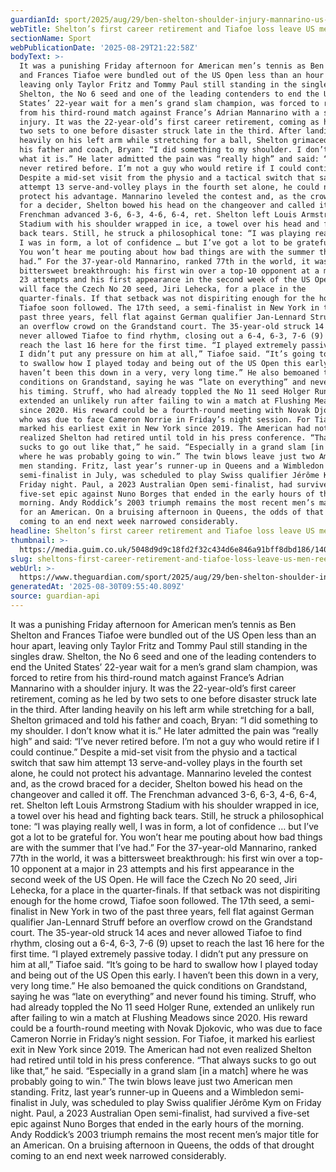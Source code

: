 ```yaml
---
guardianId: sport/2025/aug/29/ben-shelton-shoulder-injury-mannarino-us-open
webTitle: Shelton’s first career retirement and Tiafoe loss leave US men reeling at Open
sectionName: Sport
webPublicationDate: '2025-08-29T21:22:58Z'
bodyText: >-
  It was a punishing Friday afternoon for American men’s tennis as Ben Shelton
  and Frances Tiafoe were bundled out of the US Open less than an hour apart,
  leaving only Taylor Fritz and Tommy Paul still standing in the singles draw.
  Shelton, the No 6 seed and one of the leading contenders to end the United
  States’ 22-year wait for a men’s grand slam champion, was forced to retire
  from his third-round match against France’s Adrian Mannarino with a shoulder
  injury. It was the 22-year-old’s first career retirement, coming as he led by
  two sets to one before disaster struck late in the third. After landing
  heavily on his left arm while stretching for a ball, Shelton grimaced and told
  his father and coach, Bryan: “I did something to my shoulder. I don’t know
  what it is.” He later admitted the pain was “really high” and said: “I’ve
  never retired before. I’m not a guy who would retire if I could continue.”
  Despite a mid-set visit from the physio and a tactical switch that saw him
  attempt 13 serve-and-volley plays in the fourth set alone, he could not
  protect his advantage. Mannarino leveled the contest and, as the crowd braced
  for a decider, Shelton bowed his head on the changeover and called it off. The
  Frenchman advanced 3-6, 6-3, 4-6, 6-4, ret. Shelton left Louis Armstrong
  Stadium with his shoulder wrapped in ice, a towel over his head and fighting
  back tears. Still, he struck a philosophical tone: “I was playing really well,
  I was in form, a lot of confidence … but I’ve got a lot to be grateful for.
  You won’t hear me pouting about how bad things are with the summer that I’ve
  had.” For the 37-year-old Mannarino, ranked 77th in the world, it was a
  bittersweet breakthrough: his first win over a top-10 opponent at a major in
  23 attempts and his first appearance in the second week of the US Open. He
  will face the Czech No 20 seed, Jiri Lehecka, for a place in the
  quarter-finals. If that setback was not dispiriting enough for the home crowd,
  Tiafoe soon followed. The 17th seed, a semi-finalist in New York in two of the
  past three years, fell flat against German qualifier Jan-Lennard Struff before
  an overflow crowd on the Grandstand court. The 35-year-old struck 14 aces and
  never allowed Tiafoe to find rhythm, closing out a 6-4, 6-3, 7-6 (9) upset to
  reach the last 16 here for the first time. “I played extremely passive today.
  I didn’t put any pressure on him at all,” Tiafoe said. “It’s going to be hard
  to swallow how I played today and being out of the US Open this early. I
  haven’t been this down in a very, very long time.” He also bemoaned the quick
  conditions on Grandstand, saying he was “late on everything” and never found
  his timing. Struff, who had already toppled the No 11 seed Holger Rune,
  extended an unlikely run after failing to win a match at Flushing Meadows
  since 2020. His reward could be a fourth-round meeting with Novak Djokovic,
  who was due to face Cameron Norrie in Friday’s night session. For Tiafoe, it
  marked his earliest exit in New York since 2019. The American had not even
  realized Shelton had retired until told in his press conference. “That always
  sucks to go out like that,” he said. “Especially in a grand slam [in a match]
  where he was probably going to win.” The twin blows leave just two American
  men standing. Fritz, last year’s runner-up in Queens and a Wimbledon
  semi-finalist in July, was scheduled to play Swiss qualifier Jérôme Kym on
  Friday night. Paul, a 2023 Australian Open semi-finalist, had survived a
  five-set epic against Nuno Borges that ended in the early hours of the
  morning. Andy Roddick’s 2003 triumph remains the most recent men’s major title
  for an American. On a bruising afternoon in Queens, the odds of that drought
  coming to an end next week narrowed considerably.
headline: Shelton’s first career retirement and Tiafoe loss leave US men reeling at Open
thumbnail: >-
  https://media.guim.co.uk/5048d9d9c18fd2f32c434d6e846a91bff8dbd186/140_0_1855_1484/500.jpg
slug: sheltons-first-career-retirement-and-tiafoe-loss-leave-us-men-reeling-at-open
webUrl: >-
  https://www.theguardian.com/sport/2025/aug/29/ben-shelton-shoulder-injury-mannarino-us-open
generatedAt: '2025-08-30T09:55:40.809Z'
source: guardian-api
---
```

It was a punishing Friday afternoon for American men’s tennis as Ben Shelton and Frances Tiafoe were bundled out of the US Open less than an hour apart, leaving only Taylor Fritz and Tommy Paul still standing in the singles draw. Shelton, the No 6 seed and one of the leading contenders to end the United States’ 22-year wait for a men’s grand slam champion, was forced to retire from his third-round match against France’s Adrian Mannarino with a shoulder injury. It was the 22-year-old’s first career retirement, coming as he led by two sets to one before disaster struck late in the third. After landing heavily on his left arm while stretching for a ball, Shelton grimaced and told his father and coach, Bryan: “I did something to my shoulder. I don’t know what it is.” He later admitted the pain was “really high” and said: “I’ve never retired before. I’m not a guy who would retire if I could continue.” Despite a mid-set visit from the physio and a tactical switch that saw him attempt 13 serve-and-volley plays in the fourth set alone, he could not protect his advantage. Mannarino leveled the contest and, as the crowd braced for a decider, Shelton bowed his head on the changeover and called it off. The Frenchman advanced 3-6, 6-3, 4-6, 6-4, ret. Shelton left Louis Armstrong Stadium with his shoulder wrapped in ice, a towel over his head and fighting back tears. Still, he struck a philosophical tone: “I was playing really well, I was in form, a lot of confidence … but I’ve got a lot to be grateful for. You won’t hear me pouting about how bad things are with the summer that I’ve had.” For the 37-year-old Mannarino, ranked 77th in the world, it was a bittersweet breakthrough: his first win over a top-10 opponent at a major in 23 attempts and his first appearance in the second week of the US Open. He will face the Czech No 20 seed, Jiri Lehecka, for a place in the quarter-finals. If that setback was not dispiriting enough for the home crowd, Tiafoe soon followed. The 17th seed, a semi-finalist in New York in two of the past three years, fell flat against German qualifier Jan-Lennard Struff before an overflow crowd on the Grandstand court. The 35-year-old struck 14 aces and never allowed Tiafoe to find rhythm, closing out a 6-4, 6-3, 7-6 (9) upset to reach the last 16 here for the first time. “I played extremely passive today. I didn’t put any pressure on him at all,” Tiafoe said. “It’s going to be hard to swallow how I played today and being out of the US Open this early. I haven’t been this down in a very, very long time.” He also bemoaned the quick conditions on Grandstand, saying he was “late on everything” and never found his timing. Struff, who had already toppled the No 11 seed Holger Rune, extended an unlikely run after failing to win a match at Flushing Meadows since 2020. His reward could be a fourth-round meeting with Novak Djokovic, who was due to face Cameron Norrie in Friday’s night session. For Tiafoe, it marked his earliest exit in New York since 2019. The American had not even realized Shelton had retired until told in his press conference. “That always sucks to go out like that,” he said. “Especially in a grand slam [in a match] where he was probably going to win.” The twin blows leave just two American men standing. Fritz, last year’s runner-up in Queens and a Wimbledon semi-finalist in July, was scheduled to play Swiss qualifier Jérôme Kym on Friday night. Paul, a 2023 Australian Open semi-finalist, had survived a five-set epic against Nuno Borges that ended in the early hours of the morning. Andy Roddick’s 2003 triumph remains the most recent men’s major title for an American. On a bruising afternoon in Queens, the odds of that drought coming to an end next week narrowed considerably.
